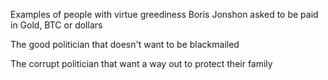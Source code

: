 Examples of people with virtue greediness
Boris Jonshon asked to be paid in Gold, BTC or dollars

The good politician that doesn't want to be blackmailed

The corrupt politician that want a way out to protect their family